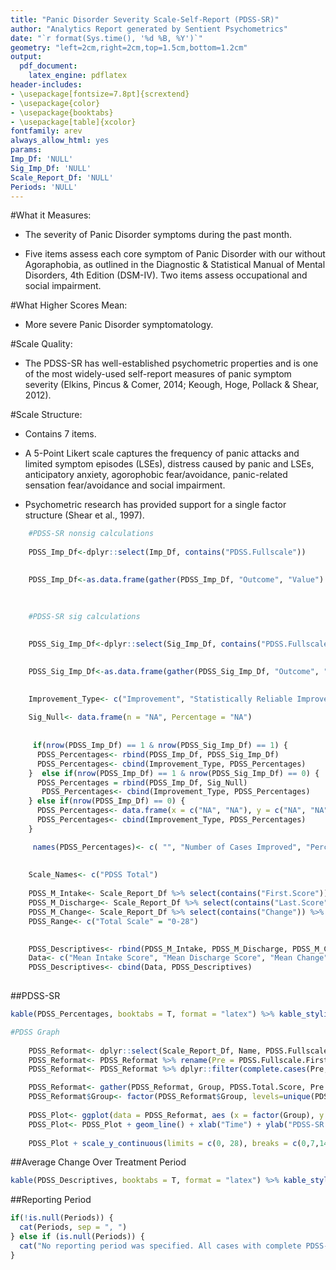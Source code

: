 ```yaml
---
title: "Panic Disorder Severity Scale-Self-Report (PDSS-SR)"
author: "Analytics Report generated by Sentient Psychometrics"
date: "`r format(Sys.time(), '%d %B, %Y')`"
geometry: "left=2cm,right=2cm,top=1.5cm,bottom=1.2cm"
output:
  pdf_document:
    latex_engine: pdflatex
header-includes:
- \usepackage[fontsize=7.8pt]{scrextend}
- \usepackage{color}
- \usepackage{booktabs}
- \usepackage[table]{xcolor}
fontfamily: arev
always_allow_html: yes
params:
Imp_Df: 'NULL'
Sig_Imp_Df: 'NULL'
Scale_Report_Df: 'NULL'
Periods: 'NULL'
---
```




\begingroup\Large

\begin{center} \textbf{Information About the Panic Disorder Severity Scale (PDSS)} \end{center} 

#What it Measures: 

* The severity of Panic Disorder symptoms during the past month.


* Five items assess each core symptom of Panic Disorder with our without Agoraphobia, as outlined in the Diagnostic & Statistical Manual of Mental Disorders, 4th Edition (DSM-IV). Two items assess occupational and social impairment.


#What Higher Scores Mean:

* More severe Panic Disorder symptomatology.


#Scale Quality:

* The PDSS-SR has well-established psychometric properties and is one of the most widely-used self-report measures of panic symptom severity (Elkins, Pincus & Comer, 2014; Keough, Hoge, Pollack & Shear, 2012). 


#Scale Structure:

* Contains 7 items.


* A 5-Point Likert scale captures the frequency of panic attacks and limited symptom episodes (LSEs), distress caused by panic and LSEs, anticipatory anxiety, agorophobic fear/avoidance, panic-related sensation fear/avoidance and social impairment.


* Psychometric research has provided support for a single factor structure (Shear et al., 1997). 

\endgroup
\newpage

```r

    #PDSS-SR nonsig calculations 
    
    PDSS_Imp_Df<-dplyr::select(Imp_Df, contains("PDSS.Fullscale"))

    
    PDSS_Imp_Df<-as.data.frame(gather(PDSS_Imp_Df, "Outcome", "Value") %>% na.omit() %>% count(Outcome,Value) %>% mutate(Percentage = paste0(round(100 * n/sum(n), 0), "%"))) %>% dplyr::filter(Value == "Yes") %>% dplyr::select(-c(Outcome,Value))

    
    
    #PDSS-SR sig calculations
    
    
    PDSS_Sig_Imp_Df<-dplyr::select(Sig_Imp_Df, contains("PDSS.Fullscale"))

    
    PDSS_Sig_Imp_Df<-as.data.frame(gather(PDSS_Sig_Imp_Df, "Outcome", "Value") %>% na.omit() %>% count(Outcome,Value) %>% mutate(Percentage = paste0(round(100 * n/sum(n), 0), "%"))) %>% dplyr::filter(Value == "Yes") %>% dplyr::select(-c(Outcome,Value))

    
    Improvement_Type<- c("Improvement", "Statistically Reliable Improvement")
    
    Sig_Null<- data.frame(n = "NA", Percentage = "NA")
    
    
     if(nrow(PDSS_Imp_Df) == 1 & nrow(PDSS_Sig_Imp_Df) == 1) {
      PDSS_Percentages<- rbind(PDSS_Imp_Df, PDSS_Sig_Imp_Df)
      PDSS_Percentages<- cbind(Improvement_Type, PDSS_Percentages)
    }  else if(nrow(PDSS_Imp_Df) == 1 & nrow(PDSS_Sig_Imp_Df) == 0) {
      PDSS_Percentages = rbind(PDSS_Imp_Df, Sig_Null)
       PDSS_Percentages<- cbind(Improvement_Type, PDSS_Percentages)
    } else if(nrow(PDSS_Imp_Df) == 0) {
      PDSS_Percentages<- data.frame(x = c("NA", "NA"), y = c("NA", "NA"))
      PDSS_Percentages<- cbind(Improvement_Type, PDSS_Percentages)
    }

     names(PDSS_Percentages)<- c( "", "Number of Cases Improved", "Percentage of Cases Improved")
    
     
    Scale_Names<- c("PDSS Total")
    
    PDSS_M_Intake<- Scale_Report_Df %>% select(contains("First.Score")) %>% select(contains("PDSS")) %>% summarise_all(funs(round(mean(., na.rm = TRUE), digits = 2))) %>% rename_all(funs(c(Scale_Names)))
    PDSS_M_Discharge<- Scale_Report_Df %>% select(contains("Last.Score")) %>% select(contains("PDSS")) %>% summarise_all(funs(round(mean(., na.rm = TRUE), digits = 2))) %>% rename_all(funs(c(Scale_Names)))
    PDSS_M_Change<- Scale_Report_Df %>% select(contains("Change")) %>% select(contains("PDSS")) %>% summarise_all(funs(round(mean(., na.rm = TRUE), digits = 2))) %>% rename_all(funs(c(Scale_Names)))
    PDSS_Range<- c("Total Scale" = "0-28")

    
    PDSS_Descriptives<- rbind(PDSS_M_Intake, PDSS_M_Discharge, PDSS_M_Change, PDSS_Range)
    Data<- c("Mean Intake Score", "Mean Discharge Score", "Mean Change", "Range of Possible Scores")
    PDSS_Descriptives<- cbind(Data, PDSS_Descriptives)
  
```

##PDSS-SR 

```r

kable(PDSS_Percentages, booktabs = T, format = "latex") %>% kable_styling(position = "left", full_width = T, latex_options = "striped") %>% row_spec(0, bold = T) 
```

```r
  
#PDSS Graph
    
    PDSS_Reformat<- dplyr::select(Scale_Report_Df, Name, PDSS.Fullscale.First.Score, PDSS.Fullscale.Last.Score)
    PDSS_Reformat<- PDSS_Reformat %>% rename(Pre = PDSS.Fullscale.First.Score, Post = PDSS.Fullscale.Last.Score)
    PDSS_Reformat<- PDSS_Reformat %>% dplyr::filter(complete.cases(Pre, Post))

    PDSS_Reformat<- gather(PDSS_Reformat, Group, PDSS.Total.Score, Pre:Post)
    PDSS_Reformat$Group<- factor(PDSS_Reformat$Group, levels=unique(PDSS_Reformat$Group))
    
    PDSS_Plot<- ggplot(data = PDSS_Reformat, aes (x = factor(Group), y = PDSS.Total.Score, group = Name))
    PDSS_Plot<- PDSS_Plot + geom_line() + xlab("Time") + ylab("PDSS-SR Total") 
    
    PDSS_Plot + scale_y_continuous(limits = c(0, 28), breaks = c(0,7,14,21,28)) + scale_x_discrete(expand = c(0.2, 0)) + theme_bw() + theme(panel.background = element_rect("#f1f1f1"), axis.line = element_line(colour = "black"), panel.border = element_rect(colour = "#00004c", fill=NA, size=3)) + theme(axis.text.x =  element_text(size=9, family = "AvantGarde", color = "black", face = "bold"), axis.text.y = element_text(size=9, family = "AvantGarde", color = "black", face = "bold"), axis.title.x = element_text(size=9, family = "AvantGarde", face = "bold"), axis.title.y = element_text(size=9, family = "AvantGarde", face = "bold")) 
```


##Average Change Over Treatment Period

```r

kable(PDSS_Descriptives, booktabs = T, format = "latex") %>% kable_styling(position = "left", full_width = T, latex_options = "striped") %>% row_spec(0, bold = T) %>% column_spec(1, width = "6cm")

```

##Reporting Period
```r


if(!is.null(Periods)) {
  cat(Periods, sep = ", ")
} else if (is.null(Periods)) {
  cat("No reporting period was specified. All cases with complete PDSS-SR data were used.")
}


```